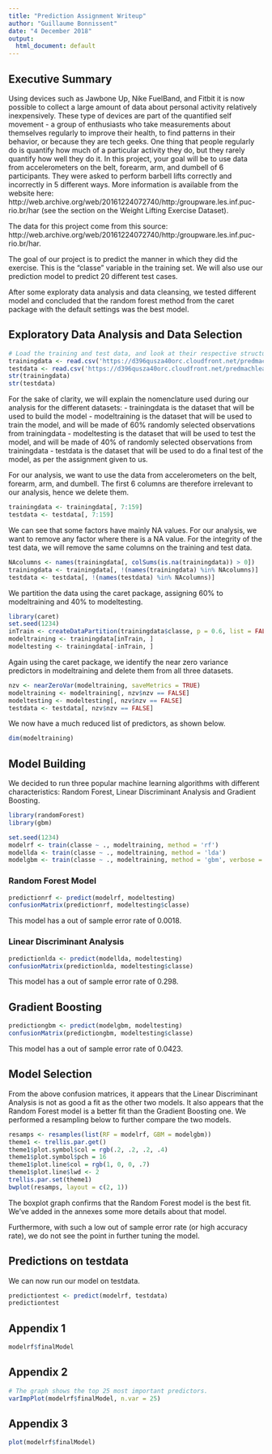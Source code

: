 ```yaml
---
title: "Prediction Assignment Writeup"
author: "Guillaume Bonnissent"
date: "4 December 2018"
output:
  html_document: default
---
```


## Executive Summary

Using devices such as Jawbone Up, Nike FuelBand, and Fitbit it is now possible to collect a large amount of data about personal activity relatively inexpensively. These type of devices are part of the quantified self movement - a group of enthusiasts who take measurements about themselves regularly to improve their health, to find patterns in their behavior, or because they are tech geeks. One thing that people regularly do is quantify how much of a particular activity they do, but they rarely quantify how well they do it. In this project, your goal will be to use data from accelerometers on the belt, forearm, arm, and dumbell of 6 participants. They were asked to perform barbell lifts correctly and incorrectly in 5 different ways. More information is available from the website here: http://web.archive.org/web/20161224072740/http:/groupware.les.inf.puc-rio.br/har (see the section on the Weight Lifting Exercise Dataset).

The data for this project come from this source: http://web.archive.org/web/20161224072740/http:/groupware.les.inf.puc-rio.br/har.

The goal of our project is to predict the manner in which they did the exercise. This is the "classe" variable in the training set. We will also use our prediction model to predict 20 different test cases.

After some exploraty data analysis and data cleansing, we tested different model and concluded that the random forest method from the caret package with the default settings was the best model.


## Exploratory Data Analysis and Data Selection

```r
# Load the training and test data, and look at their respective structure.
trainingdata <- read.csv('https://d396qusza40orc.cloudfront.net/predmachlearn/pml-training.csv', na.strings = '#DIV/0!', row.names = 1)
testdata <- read.csv('https://d396qusza40orc.cloudfront.net/predmachlearn/pml-testing.csv', na.strings = '#DIV/0!', row.names = 1)
str(trainingdata)
str(testdata)
```

For the sake of clarity, we will explain the nomenclature used during our analysis for the different datasets:
- trainingdata is the dataset that will be used to build the model
- modeltraining is the dataset that will be used to train the model, and will be made of 60% randomly selected observations from trainingdata
- modeltesting is the dataset that will be used to test the model, and will be made of 40% of randomly selected observations from trainingdata
- testdata is the dataset that will be used to do a final test of the model, as per the assignment given to us.

For our analysis, we want to use the data from accelerometers on the belt, forearm, arm, and dumbell. The first 6 columns are therefore irrelevant to our analysis, hence we delete them.

```r
trainingdata <- trainingdata[, 7:159]
testdata <- testdata[, 7:159]
```

We can see that some factors have mainly NA values. For our analysis, we want to remove any factor where there is a NA value. For the integrity of the test data, we will remove the same columns on the training and test data.

```r
NAcolumns <- names(trainingdata[, colSums(is.na(trainingdata)) > 0])
trainingdata <- trainingdata[, !(names(trainingdata) %in% NAcolumns)]
testdata <- testdata[, !(names(testdata) %in% NAcolumns)]
```

We partition the data using the caret package, assigning 60% to modeltraining and 40% to modeltesting.

```r
library(caret)
set.seed(1234)
inTrain <- createDataPartition(trainingdata$classe, p = 0.6, list = FALSE)
modeltraining <- trainingdata[inTrain, ]
modeltesting <- trainingdata[-inTrain, ]
```

Again using the caret package, we identify the near zero variance predictors in modeltraining and delete them from all three datasets.

```r
nzv <- nearZeroVar(modeltraining, saveMetrics = TRUE)
modeltraining <- modeltraining[, nzv$nzv == FALSE]
modeltesting <- modeltesting[, nzv$nzv == FALSE]
testdata <- testdata[, nzv$nzv == FALSE]
```

We now have a much reduced list of predictors, as shown below.

```r
dim(modeltraining)
```

## Model Building

We decided to run three popular machine learning algorithms with different characteristics: Random Forest, Linear Discriminant Analysis and Gradient Boosting.

```r
library(randomForest)
library(gbm)
```
```r
set.seed(1234)
modelrf <- train(classe ~ ., modeltraining, method = 'rf')
modellda <- train(classe ~ ., modeltraining, method = 'lda')
modelgbm <- train(classe ~ ., modeltraining, method = 'gbm', verbose = FALSE)
```

### Random Forest Model

```r
predictionrf <- predict(modelrf, modeltesting)
confusionMatrix(predictionrf, modeltesting$classe)
```

This model has a out of sample error rate of 0.0018.

### Linear Discriminant Analysis

```r
predictionlda <- predict(modellda, modeltesting)
confusionMatrix(predictionlda, modeltesting$classe)
```

This model has a out of sample error rate of 0.298.

## Gradient Boosting

```r
predictiongbm <- predict(modelgbm, modeltesting)
confusionMatrix(predictiongbm, modeltesting$classe)
```

This model has a out of sample error rate of 0.0423.

## Model Selection

From the above confusion matrices, it appears that the Linear Discriminant Analysis is not as good a fit as the other two models. It also appears that the Random Forest model is a better fit than the Gradient Boosting one. We performed a resampling below to further compare the two models.

```r
resamps <- resamples(list(RF = modelrf, GBM = modelgbm))
theme1 <- trellis.par.get()
theme1$plot.symbol$col = rgb(.2, .2, .2, .4)
theme1$plot.symbol$pch = 16
theme1$plot.line$col = rgb(1, 0, 0, .7)
theme1$plot.line$lwd <- 2
trellis.par.set(theme1)
bwplot(resamps, layout = c(2, 1))
```

The boxplot graph confirms that the Random Forest model is the best fit. We've added in the annexes some more details about that model.

Furthermore, with such a low out of sample error rate (or high accuracy rate), we do not see the point in further tuning the model.

## Predictions on testdata

We can now run our model on testdata.

```r
predictiontest <- predict(modelrf, testdata)
predictiontest
```

## Appendix 1

```r
modelrf$finalModel
```

## Appendix 2

```r
# The graph shows the top 25 most important predictors.
varImpPlot(modelrf$finalModel, n.var = 25)
```

## Appendix 3

```r
plot(modelrf$finalModel)
```